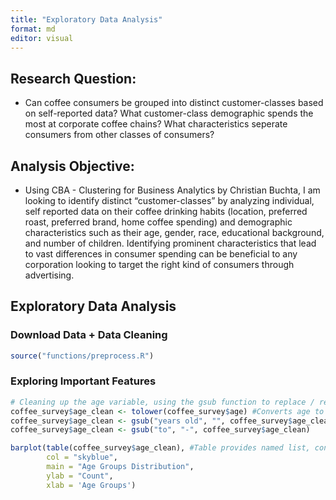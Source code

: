 ```yaml
---
title: "Exploratory Data Analysis"
format: md
editor: visual
---
```


## Research Question:

-   Can coffee consumers be grouped into distinct customer-classes based on self-reported data? What customer-class demographic spends the most at corporate coffee chains? What characteristics seperate consumers from other classes of consumers?

## Analysis Objective:

-   Using CBA - Clustering for Business Analytics by Christian Buchta, I am looking to identify distinct "customer-classes" by analyzing individual, self reported data on their coffee drinking habits (location, preferred roast, preferred brand, home coffee spending) and demographic characteristics such as their age, gender, race, educational background, and number of children. Identifying prominent characteristics that lead to vast differences in consumer spending can be beneficial to any corporation looking to target the right kind of consumers through advertising.

## Exploratory Data Analysis

### Download Data + Data Cleaning

```r
source("functions/preprocess.R")
```

### Exploring Important Features

```r
# Cleaning up the age variable, using the gsub function to replace / remove uneeded words for the visual. 
coffee_survey$age_clean <- tolower(coffee_survey$age) #Converts age to lowercase for string handling
coffee_survey$age_clean <- gsub("years old", "", coffee_survey$age_clean)
coffee_survey$age_clean <- gsub("to", "-", coffee_survey$age_clean)

barplot(table(coffee_survey$age_clean), #Table provides named list, containing the counts of each age group
        col = "skyblue", 
        main = "Age Groups Distribution", 
        ylab = "Count",
        xlab = 'Age Groups')
```
